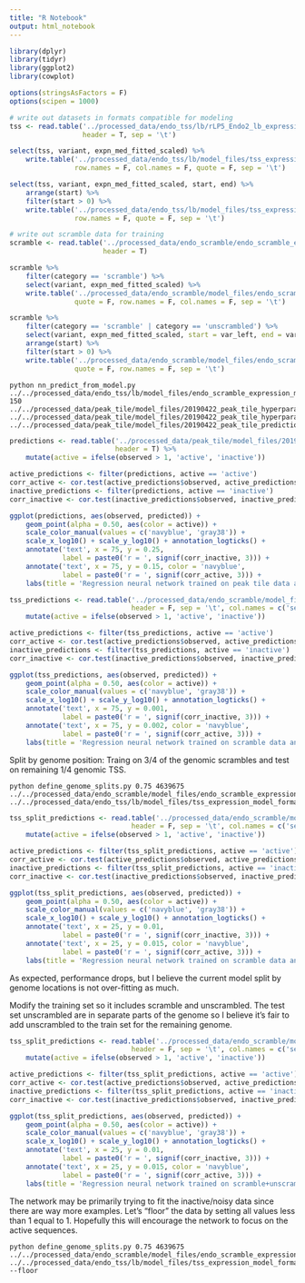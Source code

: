 ```yaml
---
title: "R Notebook"
output: html_notebook
---
```


```r
library(dplyr)
library(tidyr)
library(ggplot2)
library(cowplot)

options(stringsAsFactors = F)
options(scipen = 1000)
```

```r
# write out datasets in formats compatible for modeling
tss <- read.table('../processed_data/endo_tss/lb/rLP5_Endo2_lb_expression_formatted_std.txt',
                  header = T, sep = '\t')

select(tss, variant, expn_med_fitted_scaled) %>% 
    write.table('../processed_data/endo_tss/lb/model_files/tss_expression_model_format_values_only.txt',
                row.names = F, col.names = F, quote = F, sep = '\t')

select(tss, variant, expn_med_fitted_scaled, start, end) %>% 
    arrange(start) %>% 
    filter(start > 0) %>% 
    write.table('../processed_data/endo_tss/lb/model_files/tss_expression_model_format.txt',
                row.names = F, quote = F, sep = '\t')

# write out scramble data for training
scramble <- read.table('../processed_data/endo_scramble/endo_scramble_expression_formatted_std.txt',
                       header = T)

scramble %>% 
    filter(category == 'scramble') %>% 
    select(variant, expn_med_fitted_scaled) %>% 
    write.table('../processed_data/endo_scramble/model_files/endo_scramble_expression_model_format_values_only.txt',
                quote = F, row.names = F, col.names = F, sep = '\t')

scramble %>% 
    filter(category == 'scramble' | category == 'unscrambled') %>% 
    select(variant, expn_med_fitted_scaled, start = var_left, end = var_right) %>% 
    arrange(start) %>% 
    filter(start > 0) %>% 
    write.table('../processed_data/endo_scramble/model_files/endo_scramble_expression_model_format.txt',
                quote = F, row.names = F, sep = '\t')
```

```
python nn_predict_from_model.py ../../processed_data/endo_tss/lb/model_files/endo_scramble_expression_model_format_values_only.txt 150 ../../processed_data/peak_tile/model_files/20190422_peak_tile_hyperparam_tuned.arch.json ../../processed_data/peak_tile/model_files/20190422_peak_tile_hyperparam_tuned.weights.h5 ../../processed_data/peak_tile/model_files/20190422_peak_tile_predictions_for_tss.txt
```

```r
predictions <- read.table('../processed_data/peak_tile/model_files/20190422_peak_tile_predictions_for_tss.txt',
                          header = T) %>% 
    mutate(active = ifelse(observed > 1, 'active', 'inactive'))

active_predictions <- filter(predictions, active == 'active')
corr_active <- cor.test(active_predictions$observed, active_predictions$predicted)$estimate
inactive_predictions <- filter(predictions, active == 'inactive')
corr_inactive <- cor.test(inactive_predictions$observed, inactive_predictions$predicted)$estimate

ggplot(predictions, aes(observed, predicted)) + 
    geom_point(alpha = 0.50, aes(color = active)) +
    scale_color_manual(values = c('navyblue', 'gray38')) +
    scale_x_log10() + scale_y_log10() + annotation_logticks() +
    annotate('text', x = 75, y = 0.25, 
             label = paste0('r = ', signif(corr_inactive, 3))) +
    annotate('text', x = 75, y = 0.15, color = 'navyblue',
             label = paste0('r = ', signif(corr_active, 3))) +
    labs(title = 'Regression neural network trained on peak tile data and\n predicted on TSS data')
```


```r
tss_predictions <- read.table('../processed_data/endo_scramble/model_files/20190429_scramble_hyperparam_tuned_predictions.txt',
                              header = F, sep = '\t', col.names = c('sequence', 'predicted', 'observed')) %>% 
    mutate(active = ifelse(observed > 1, 'active', 'inactive'))

active_predictions <- filter(tss_predictions, active == 'active')
corr_active <- cor.test(active_predictions$observed, active_predictions$predicted)$estimate
inactive_predictions <- filter(tss_predictions, active == 'inactive')
corr_inactive <- cor.test(inactive_predictions$observed, inactive_predictions$predicted)$estimate

ggplot(tss_predictions, aes(observed, predicted)) + 
    geom_point(alpha = 0.50, aes(color = active)) +
    scale_color_manual(values = c('navyblue', 'gray38')) +
    scale_x_log10() + scale_y_log10() + annotation_logticks() +
    annotate('text', x = 75, y = 0.001, 
             label = paste0('r = ', signif(corr_inactive, 3))) +
    annotate('text', x = 75, y = 0.002, color = 'navyblue',
             label = paste0('r = ', signif(corr_active, 3))) +
    labs(title = 'Regression neural network trained on scramble data and\n predicted on TSS data (not genome split)')
```

Split by genome position: Traing on 3/4 of the genomic scrambles and test on remaining
1/4 genomic TSS.

```
python define_genome_splits.py 0.75 4639675 ../../processed_data/endo_scramble/model_files/endo_scramble_expression_model_format.txt ../../processed_data/endo_tss/lb/model_files/tss_expression_model_format.txt
```

```r
tss_split_predictions <- read.table('../processed_data/endo_scramble/model_files/20190430_scramble_genome_split_hyperparam_tuned_predictions.txt',
                              header = F, sep = '\t', col.names = c('sequence', 'predicted', 'observed')) %>% 
    mutate(active = ifelse(observed > 1, 'active', 'inactive'))

active_predictions <- filter(tss_split_predictions, active == 'active')
corr_active <- cor.test(active_predictions$observed, active_predictions$predicted)$estimate
inactive_predictions <- filter(tss_split_predictions, active == 'inactive')
corr_inactive <- cor.test(inactive_predictions$observed, inactive_predictions$predicted)$estimate

ggplot(tss_split_predictions, aes(observed, predicted)) + 
    geom_point(alpha = 0.50, aes(color = active)) +
    scale_color_manual(values = c('navyblue', 'gray38')) +
    scale_x_log10() + scale_y_log10() + annotation_logticks() +
    annotate('text', x = 25, y = 0.01, 
             label = paste0('r = ', signif(corr_inactive, 3))) +
    annotate('text', x = 25, y = 0.015, color = 'navyblue',
             label = paste0('r = ', signif(corr_active, 3))) +
    labs(title = 'Regression neural network trained on scramble data and\n predicted on TSS data (genome split)')
```

As expected, performance drops, but I believe the current model split by genome locations is not over-fitting as much.

Modify the training set so it includes scramble and unscrambled. The test set unscrambled are in 
separate parts of the genome so I believe it's fair to add unscrambled to the train set for the remaining genome.

```r
tss_split_predictions <- read.table('../processed_data/endo_scramble/model_files/20190501_scramble_genome_split_hyperparam_tuned_predictions.txt',
                              header = F, sep = '\t', col.names = c('sequence', 'predicted', 'observed')) %>% 
    mutate(active = ifelse(observed > 1, 'active', 'inactive'))

active_predictions <- filter(tss_split_predictions, active == 'active')
corr_active <- cor.test(active_predictions$observed, active_predictions$predicted)$estimate
inactive_predictions <- filter(tss_split_predictions, active == 'inactive')
corr_inactive <- cor.test(inactive_predictions$observed, inactive_predictions$predicted)$estimate

ggplot(tss_split_predictions, aes(observed, predicted)) + 
    geom_point(alpha = 0.50, aes(color = active)) +
    scale_color_manual(values = c('navyblue', 'gray38')) +
    scale_x_log10() + scale_y_log10() + annotation_logticks() +
    annotate('text', x = 25, y = 0.01, 
             label = paste0('r = ', signif(corr_inactive, 3))) +
    annotate('text', x = 25, y = 0.015, color = 'navyblue',
             label = paste0('r = ', signif(corr_active, 3))) +
    labs(title = 'Regression neural network trained on scramble+unscramble data and\n predicted on TSS data (genome split)')
```

The network may be primarily trying to fit the inactive/noisy data since there are way more examples.
Let's "floor" the data by setting all values less than 1 equal to 1. Hopefully this will encourage the network
to focus on the active sequences.

```
python define_genome_splits.py 0.75 4639675 ../../processed_data/endo_scramble/model_files/endo_scramble_expression_model_format.txt ../../processed_data/endo_tss/lb/model_files/tss_expression_model_format.txt --floor
```
